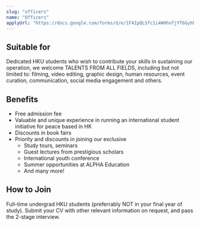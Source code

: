 ```yaml
---
slug: "officers"
name: "Officers"
applyUrl: "https://docs.google.com/forms/d/e/1FAIpQLSfc1i4WHhnTjYT6GyhhrlQjaDwC74Qy9WdBW0BOQeytU0YqeQ/viewform?usp=header"
---
```


## Suitable for

Dedicated HKU students who wish to contribute your skills in sustaining our operation, we welcome TALENTS FROM ALL FIELDS, including but not limited to: filming, video editing, graphic design, human resources, event curation, communication, social media engagement and others.

## Benefits

- Free admission fee
- Valuable and unique experience in running an international student initiative for peace based in HK
- Discounts in book fairs
- Priority and discounts in joining our exclusive
  - Study tours, seminars
  - Guest lectures from prestigious scholars
  - International youth conference
  - Summer opportunities at ALPHA Education
  - And many more!

## How to Join

Full-time undergrad HKU students (preferrably NOT in your final year of study). Submit your CV with other relevant information on request, and pass the 2-stage interview.
